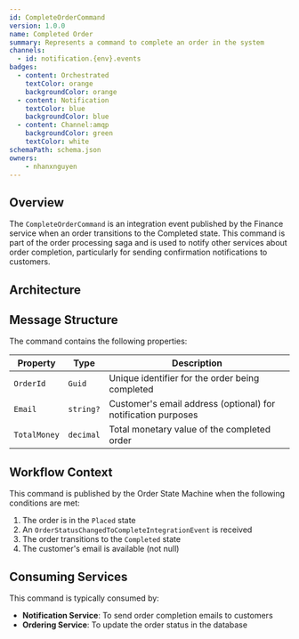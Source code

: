 ```yaml
---
id: CompleteOrderCommand
version: 1.0.0
name: Completed Order
summary: Represents a command to complete an order in the system
channels:
  - id: notification.{env}.events
badges:
  - content: Orchestrated
    textColor: orange
    backgroundColor: orange
  - content: Notification
    textColor: blue
    backgroundColor: blue
  - content: Channel:amqp
    backgroundColor: green
    textColor: white
schemaPath: schema.json
owners:
    - nhanxnguyen
---
```


## Overview

The `CompleteOrderCommand` is an integration event published by the Finance service when an order transitions to the Completed state. This command is part of the order processing saga and is used to notify other services about order completion, particularly for sending confirmation notifications to customers.

## Architecture

<NodeGraph />

## Message Structure

The command contains the following properties:

| Property | Type | Description |
|----------|------|-------------|
| `OrderId` | `Guid` | Unique identifier for the order being completed |
| `Email` | `string?` | Customer's email address (optional) for notification purposes |
| `TotalMoney` | `decimal` | Total monetary value of the completed order |

## Workflow Context

This command is published by the Order State Machine when the following conditions are met:

1. The order is in the `Placed` state
2. An `OrderStatusChangedToCompleteIntegrationEvent` is received
3. The order transitions to the `Completed` state
4. The customer's email is available (not null)

## Consuming Services

This command is typically consumed by:

- **Notification Service**: To send order completion emails to customers
- **Ordering Service**: To update the order status in the database
